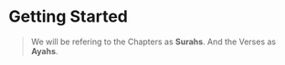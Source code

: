 # Getting Started

> We will be refering to the Chapters as **Surahs**. And the Verses as **Ayahs**.
